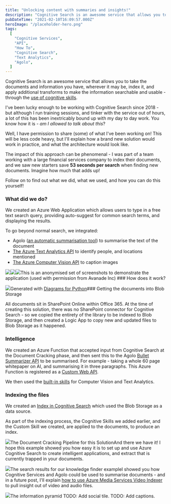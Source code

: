 ```yaml
---
title: "Unlocking content with summaries and insights!"
description: "Cognitive Search is an awesome service that allows you to take the documents and information you have, wherever it may be, index it, and apply additional transforms to make the information searchable and usable - through the use of cognitive skills [https://docs.microsoft"
pubDateTime: "2021-02-10T16:09:57.000Z"
heroImage: "/placeholder-hero.png"
tags:
  [
    "Cognitive Services",
    "API",
    "How To",
    "Cognitive Search",
    "Text Analytics",
    "Agolo",
  ]
---
```


Cognitive Search is an awesome service that allows you to take the documents and information you have, wherever it may be, index it, and apply additional transforms to make the information searchable and usable - through the [use of cognitive skills](https://docs.microsoft.com/en-us/azure/search/cognitive-search-concept-intro).

I've been lucky enough to be working with Cognitive Search since 2018 - but although I run training sessions, and tinker with the service out of hours, a lot of this has been inextricably bound up with my day to day work. You know how it is - _am I allowed to talk about this_?

Well, I have permission to share (some) of what I've been working on! This will be less code heavy, but I'll explain how a brand new solution would work in practice, and what the architecture would look like.

The impact of this approach can be phenomenal - I was part of a team working with a large financial services company to index their documents, and we saw new starters save **53 seconds per search** when finding new documents. Imagine how much that adds up!

Follow on to find out what we did, what we used, and how you can do this yourself!

### What did we do?

We created an Azure Web Application which allows users to type in a free text search query, providing auto-suggest for common search terms, and displaying the results.

To go beyond normal search, we integrated:

- Agolo ([an automatic summarisation tool](https://www.agolo.com/)) to summarise the text of the document
- [The Azure Text Analytics API](https://docs.microsoft.com/en-gb/azure/cognitive-services/text-analytics/how-tos/text-analytics-how-to-entity-linking?tabs=version-3) to identify people, and locations mentioned
- [The Azure Computer Vision API](https://docs.microsoft.com/en-us/azure/cognitive-services/computer-vision/overview#analyze-images-for-insight) to caption images

![](/images/2021/02/cogsearchdesign.png)![](/images/2021/02/cogsearchmain.png)![](/images/2021/02/cogsearchoverview.png)This is an anonymised set of screenshots to demonstrate the application (used with permission from Avanade Inc) ### How does it work?

![](/images/2021/02/cognitive_search_application.png)Generated with [Diagrams for Python](https://diagrams.mingrammer.com/)### Getting the documents into Blob Storage

All documents sit in SharePoint Online within Office 365. At the time of creating this solution, there was no SharePoint connector for Cognitive Search - so we copied the entirety of the library to be indexed to Blob Storage, and then created a Logic App to copy new and updated files to Blob Storage as it happened.

### Intelligence

We created an Azure Function that accepted input from Cognitive Search at the Document Cracking phase, and then sent this to the Agolo [Bullet Summarizer API](https://dev.agolo.com/docs/services/570d7b4f88b6e5116cdf6a17/operations/570d7b5188b6e508dcfb1c90) to be summarised. For example - taking a whole 60 page whitepaper on AI, and summarising it in three paragraphs. This Azure Function is registered as a [Custom Web API](https://docs.microsoft.com/en-us/azure/search/cognitive-search-custom-skill-web-api).

We then used the [built-in skills](https://docs.microsoft.com/en-us/azure/search/cognitive-search-predefined-skills#built-in-skills) for Computer Vision and Text Analytics.

### Indexing the files

We created an [Index in Cognitive Search](https://docs.microsoft.com/en-us/azure/search/search-get-started-portal) which used the Blob Storage as a data source.

As part of the indexing process, the Cognitive Skills we added earlier, and the Custom Skill we created, are applied to the documents, to produce an index.

![](/images/2021/02/image-21.png)The Document Cracking Pipeline for this SolutionAnd there we have it! I hope this example showed you how easy it is to set up and use Azure Cognitive Search to create intelligent applications, and extract that is currently trapped in your documents.

![](/images/2021/02/cogsearchoverview-1.png)The search results for our knowledge finder exampleI showed you how Cognitive Services and Agolo could be used to summarise documents - and in a future post, I'll explain [how to use Azure Media Services Video Indexer](https://docs.microsoft.com/en-us/azure/media-services/video-indexer/video-indexer-overview) to pull insight out of video and audio files.

![](/images/2021/02/image-23.png)The information pyramid
TODO: Add social tile.
TODO: Add captions.
